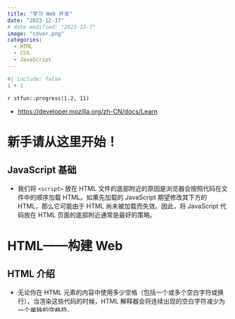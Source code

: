 ```yaml
---
title: "学习 Web 开发"
date: "2023-12-17"
# date-modified: "2023-12-7"
image: "cover.png"
categories: 
  - HTML
  - CSS
  - JavaScript
---
```


```r
#| include: false
1 + 1
```

::: {.callout-note title='Progress'}
`r stfun::progress(1.2, 11)`
:::

::: {.callout-tip title="Learning Source"}
- <https://developer.mozilla.org/zh-CN/docs/Learn>
:::

# 新手请从这里开始！

## JavaScript 基础

- <p>我们将 `<script>` 放在 HTML 文件的底部附近的原因是浏览器会按照代码在文件中的顺序加载 HTML。如果先加载的 JavaScript 期望修改其下方的 HTML，那么它可能由于 HTML 尚未被加载而失效。因此，将 JavaScript 代码放在 HTML 页面的底部附近通常是最好的策略。</p>

# HTML——构建 Web

## HTML 介绍

- 无论你在 HTML 元素的内容中使用多少空格（包括一个或多个空白字符或换行），当渲染这些代码的时候，HTML 解释器会将连续出现的空白字符减少为一个单独的空格符。

- 实体引用：在 HTML 中包含特殊字符：

    <table class="table">
        <thead>
            <tr>
            <th>原义字符</th>
            <th>等价字符引用</th>
            </tr>
        </thead>
        <tbody>
            <tr>
            <td>&lt;</td>
            <td><code>&amp;lt;</code></td>
            </tr>
            <tr>
            <td>&gt;</td>
            <td><code>&amp;gt;</code></td>
            </tr>
            <tr>
            <td>"</td>
            <td><code>&amp;quot;</code></td>
            </tr>
            <tr>
            <td>'</td>
            <td><code>&amp;apos;</code></td>
            </tr>
            <tr>
            <td>&amp;</td>
            <td><code>&amp;amp;</code></td>
            </tr>
        </tbody>
    </table>


